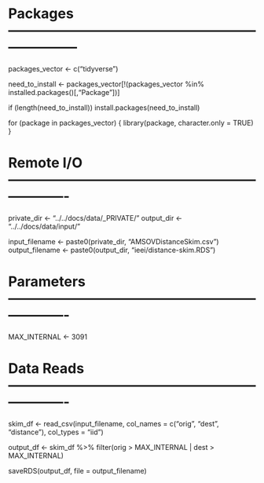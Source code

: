 # Packages ---------------------------------------------------------------------
packages_vector <- c("tidyverse")

need_to_install <- packages_vector[!(packages_vector %in% installed.packages()[,"Package"])]

if (length(need_to_install)) install.packages(need_to_install)

for (package in packages_vector) {
  library(package, character.only = TRUE)
}

# Remote I/O -------------------------------------------------------------------
private_dir <- "../../docs/data/_PRIVATE/"
output_dir <- "../../docs/data/input/"

input_filename <- paste0(private_dir, "AMSOVDistanceSkim.csv")
output_filename <- paste0(output_dir, "ieei/distance-skim.RDS")

# Parameters -------------------------------------------------------------------
MAX_INTERNAL <- 3091

# Data Reads -------------------------------------------------------------------
skim_df <- read_csv(input_filename, 
                    col_names = c("orig", "dest", "distance"),
                    col_types = "iid")

output_df <- skim_df %>%
  filter(orig > MAX_INTERNAL | dest > MAX_INTERNAL)

saveRDS(output_df, file = output_filename)
